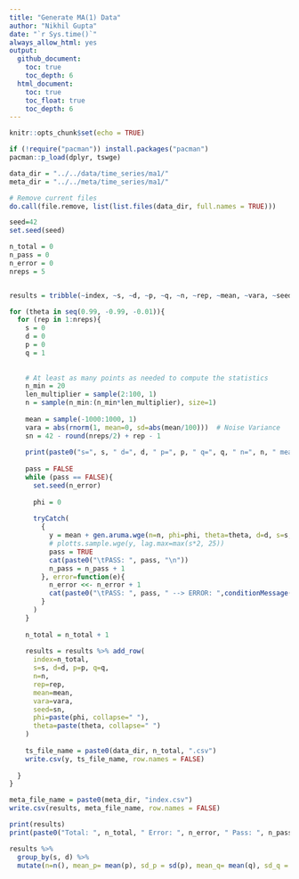 ```yaml
---
title: "Generate MA(1) Data"
author: "Nikhil Gupta"
date: "`r Sys.time()`"
always_allow_html: yes
output:
  github_document:
    toc: true
    toc_depth: 6
  html_document:
    toc: true
    toc_float: true
    toc_depth: 6
---
```



```r
knitr::opts_chunk$set(echo = TRUE)
```


```r
if (!require("pacman")) install.packages("pacman")
pacman::p_load(dplyr, tswge)
```

```r
data_dir = "../../data/time_series/ma1/"
meta_dir = "../../meta/time_series/ma1/"
```


```r
# Remove current files
do.call(file.remove, list(list.files(data_dir, full.names = TRUE)))
```

```r
seed=42
set.seed(seed)

n_total = 0
n_pass = 0
n_error = 0
nreps = 5


results = tribble(~index, ~s, ~d, ~p, ~q, ~n, ~rep, ~mean, ~vara, ~seed, ~phi, ~theta)

for (theta in seq(0.99, -0.99, -0.01)){
  for (rep in 1:nreps){
    s = 0
    d = 0
    p = 0
    q = 1
    
    
    # At least as many points as needed to compute the statistics
    n_min = 20
    len_multiplier = sample(2:100, 1)
    n = sample(n_min:(n_min*len_multiplier), size=1)
    
    mean = sample(-1000:1000, 1)
    vara = abs(rnorm(1, mean=0, sd=abs(mean/100)))  # Noise Variance
    sn = 42 - round(nreps/2) + rep - 1 
    
    print(paste0("s=", s, " d=", d, " p=", p, " q=", q, " n=", n, " mean=", mean, " vara=", vara, " rep=",  rep, " sn=",  sn))
    
    pass = FALSE
    while (pass == FALSE){
      set.seed(n_error)
    
      phi = 0
      
      tryCatch(
        {
          y = mean + gen.aruma.wge(n=n, phi=phi, theta=theta, d=d, s=s, vara=vara, sn=sn, plot=FALSE)
          # plotts.sample.wge(y, lag.max=max(s*2, 25))
          pass = TRUE
          cat(paste0("\tPASS: ", pass, "\n"))
          n_pass = n_pass + 1
        }, error=function(e){
          n_error <<- n_error + 1
          cat(paste0("\tPASS: ", pass, " --> ERROR: ",conditionMessage(e), "\n"))
        }
      )
    }
    
    n_total = n_total + 1
    
    results = results %>% add_row(
      index=n_total,
      s=s, d=d, p=p, q=q,
      n=n,
      rep=rep,
      mean=mean,
      vara=vara,
      seed=sn,
      phi=paste(phi, collapse=" "),
      theta=paste(theta, collapse=" ")
    ) 
    
    ts_file_name = paste0(data_dir, n_total, ".csv")
    write.csv(y, ts_file_name, row.names = FALSE)
    
  }
}

```

```r
meta_file_name = paste0(meta_dir, "index.csv")
write.csv(results, meta_file_name, row.names = FALSE)
```

```r
print(results)
print(paste0("Total: ", n_total, " Error: ", n_error, " Pass: ", n_pass))
```

```r
results %>% 
  group_by(s, d) %>% 
  mutate(n=n(), mean_p= mean(p), sd_p = sd(p), mean_q= mean(q), sd_q = sd(q))
```

